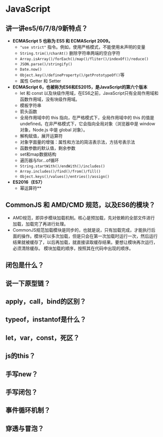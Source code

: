 # JavaScript
## 讲一讲es5/6/7/8/9新特点？
* **ECMAScript 5 也称为 ES5 和 ECMAScript 2009。**
    + `"use strict"` 指令。例如，使用严格模式，不能使用未声明的变量
    + `String.trim()/charAt()` 删除字符串两端的空白字符
    + `Array.isArray()/forEach()/map()/fliter()/indexOf()/reduce()`
    + `JSON.parse()/stringify()`
    + `Date.now()`
    + `Object.key()/defineProperty()/getPrototypeOf()`等
    + 属性 Getter 和 Setter
* **ECMAScript 6，也被称为ES6和ES2015，是JavaScript的第六个版本**
    + let 和 const 以及块级作用域，在ES6之前，JavaScript只有全局作用域和函数作用域，没有块级作用域。
    + 模板字符串
    + 箭头函数
    + 全局作用域中的 this 指向，在严格模式下，全局作用域中的 this 的值是 undefined。在非严格模式下，它会指向全局对象（浏览器中是 window 对象，Node.js 中是 global 对象）。
    + 解构赋值，展开运算符
    + 对象字面量的增强：属性和方法的简洁表示法，方括号表示法
    + 函数参数的默认值，剩余参数
    + set和map数据结构
    + 遍历器与for…of循环
    + `String.startWith()/endWith()/includes()`
    + `Array.includes()/find()/from()/fill()`
    + `Object.keys()/values()/entries()/assign()`
* **ES2016（ES7）**
    + 幂运算符**
## CommonJS 和 AMD/CMD 规范，以及ES6的模块？
* AMD规范，即异步模块加载机制。核心是预加载，先对依赖的全部文件进行加载，加载完了再进行处理。
* CommonJS规范加载模块是同步的，也就是说，只有加载完成，才能执行后面的操作。模块可以多次加载，但是只会在第一次加载时运行一次，然后运行结果就被缓存了，以后再加载，就直接读取缓存结果。要想让模块再次运行，必须清除缓存。
模块加载的顺序，按照其在代码中出现的顺序。
## 闭包是什么？
## 说一下原型链？
## apply，call，bind的区别？
## typeof，instantof是什么？
## let，var，const，死区？
## js的this？
## 手写new？
## 手写闭包？
## 事件循环机制？
## 穿透与冒泡？